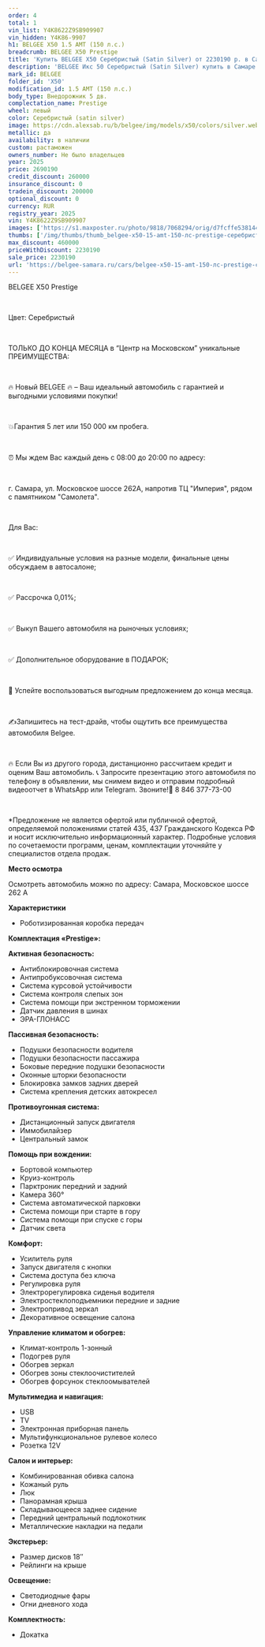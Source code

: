 ```yaml
---
order: 4
total: 1
vin_list: Y4K8622Z9SB909907
vin_hidden: Y4K86-9907
h1: BELGEE X50 1.5 AMT (150 л.с.)
breadcrumb: BELGEE X50 Prestige
title: 'Купить BELGEE X50 Серебристый (Satin Silver) от 2230190 р. в Самаре. Цены и комплектации на новые авто в автосалоне официального дилера BELGEE'
description: 'BELGEE Икс 50 Серебристый (Satin Silver) купить в Самаре. Кредит от 0,01%, авторассрочка, скидки на все автомобили от розничной цены. Гарантия 3 года или 100 000 км. Звонить по тел.: +7 (846) 377-73-00'
mark_id: BELGEE
folder_id: 'X50'
modification_id: 1.5 AMT (150 л.с.)
body_type: Внедорожник 5 дв.
complectation_name: Prestige
wheel: левый
color: Серебристый (satin silver)
image: https://cdn.alexsab.ru/b/belgee/img/models/x50/colors/silver.webp
metallic: да
availability: в наличии
custom: растаможен
owners_number: Не было владельцев
year: 2025
price: 2690190
credit_discount: 260000
insurance_discount: 0
tradein_discount: 200000
optional_discount: 0
currency: RUR
registry_year: 2025
vin: Y4K8622Z9SB909907
images: ['https://s1.maxposter.ru/photo/9818/7068294/orig/d7fcffe538144424ac161375489650eb.jpg?sid=14', 'https://s1.maxposter.ru/photo/9818/7068294/orig/2123ca368ee3c66a9b02466ab5f3a102.jpg?sid=14', 'https://s1.maxposter.ru/photo/9818/7068294/orig/9d8e0b356d99fdc5c00a5ec40074d471.jpg?sid=14', 'https://s1.maxposter.ru/photo/9818/7068294/orig/b8b7a92504ed0cdd8531f2df1f77fbda.jpg?sid=14', 'https://s1.maxposter.ru/photo/9818/7068294/orig/ceef92dd1ac7d438d9fb4b4ebe8afe8f.jpg?sid=14', 'https://s1.maxposter.ru/photo/9818/7068294/orig/8d8de17daea1d615a64371b922f723db.jpg?sid=14', 'https://s1.maxposter.ru/photo/9818/7068294/orig/444aee5cd07be83ba31f2a9d76d96896.jpg?sid=14', 'https://s1.maxposter.ru/photo/9818/7068294/orig/bb7c736ccb588bc22873b8b570eadd9b.jpg?sid=14', 'https://s1.maxposter.ru/photo/9818/7068294/orig/eda6c80ae7724244778dacb975320b1a.jpg?sid=14', 'https://s1.maxposter.ru/photo/9818/7068294/orig/5f2ead6b5360dea9686e1b0bb134c882.jpg?sid=14', 'https://s1.maxposter.ru/photo/9818/7068294/orig/a6197fc21dcd41e63a35a7454632838d.jpg?sid=14', 'https://s1.maxposter.ru/photo/9818/7068294/orig/538acf275ecc1221d4082361114b6973.jpg?sid=14', 'https://s1.maxposter.ru/photo/9818/7068294/orig/20021bddc0a2a9548fa4be092233f3a8.jpg?sid=14', 'https://s1.maxposter.ru/photo/9818/7068294/orig/5e9e44f721fdaef54881cad84e5381e6.jpg?sid=14', 'https://s1.maxposter.ru/photo/9818/7068294/orig/48eb0898977dd55fb83a7c2e7fda4717.jpg?sid=14', 'https://s1.maxposter.ru/photo/9818/7068294/orig/12edad7fba812c433cbb64e18993c031.jpg?sid=14', 'https://s1.maxposter.ru/photo/9818/7068294/orig/49ef0eeeb7d23ddcb74b2a3cbab9de1c.jpg?sid=14', 'https://s1.maxposter.ru/photo/9818/7068294/orig/f413e3811c236715b0c36d56b81886df.jpg?sid=14', 'https://s1.maxposter.ru/photo/9818/7068294/orig/a8a48cd5a7ab4ff57d38d1a55f54e110.jpg?sid=14', 'https://s1.maxposter.ru/photo/9818/7068294/orig/9d7c305db5cede0609393d919ace6406.jpg?sid=14', 'https://s1.maxposter.ru/photo/9818/7068294/orig/e3bded30cd1d879e5824d5c111208629.jpg?sid=14', 'https://s1.maxposter.ru/photo/9818/7068294/orig/7f7b168d200159063a1726ab7d937107.jpg?sid=14', 'https://s1.maxposter.ru/photo/9818/7068294/orig/013ee870ecc949a6094cb2b1ce1c0b65.jpg?sid=14', 'https://s1.maxposter.ru/photo/9818/7068294/orig/c78fc1f2c717528fe9d5c43c92497647.jpg?sid=14', 'https://s1.maxposter.ru/photo/9818/7068294/orig/858b212489461c2f8c457adb0dd53a10.jpg?sid=14', 'https://s1.maxposter.ru/photo/9818/7068294/orig/7d7bd9409b68a5adfe21655f3b70461c.jpg?sid=14', 'https://s1.maxposter.ru/photo/9818/7068294/orig/ac42378b278ae3f24c3f59666640bde6.jpg?sid=14']
thumbs: ['/img/thumbs/thumb_belgee-x50-15-amt-150-лс-prestige-серебристый-satin-silver-2025_650eb_0.webp', '/img/thumbs/thumb_belgee-x50-15-amt-150-лс-prestige-серебристый-satin-silver-2025_3a102_1.webp', '/img/thumbs/thumb_belgee-x50-15-amt-150-лс-prestige-серебристый-satin-silver-2025_4d471_2.webp', '/img/thumbs/thumb_belgee-x50-15-amt-150-лс-prestige-серебристый-satin-silver-2025_7fbda_3.webp', '/img/thumbs/thumb_belgee-x50-15-amt-150-лс-prestige-серебристый-satin-silver-2025_afe8f_4.webp']
max_discount: 460000
priceWithDiscount: 2230190
sale_price: 2230190
url: 'https://belgee-samara.ru/cars/belgee-x50-15-amt-150-лс-prestige-серебристый-satin-silver-2025/'
---
```

<p>
 <p>
  ВЕLGEЕ X50 Prestige
  <br/>
 </p>
 <br/>
 <p>
  Цвет: Серебристый
  <br/>
 </p>
 <br/>
 <p>
  TOЛЬКО ДО KОНЦA MЕСЯЦА в “Центр на Московском” уникальныe ПPЕИMУЩЕСТВА:
  <br/>
 </p>
 <br/>
 <p>
  🔥 Новый ВЕLGЕЕ  🔥 – Ваш идеальный автомобиль с гарантией и выгодными условиями покупки!
  <br/>
 </p>
 <br/>
 <p>
  💥Гарантия 5 лет или 150 000 км пробега.
  <br/>
 </p>
 <br/>
 <p>
  ⏰ Мы ждем Вас каждый день с 08:00 до 20:00 по адресу:
  <br/>
 </p>
 <br/>
 <p>
  г. Самара, ул. Московское шоссе 262А, напротив ТЦ "Империя", рядом с памятником "Самолета".
  <br/>
 </p>
 <br/>
 <p>
  Для Вас:
  <br/>
 </p>
 <br/>
 <p>
  ✅ Индивидуальные условия на разные модели, финальные цены обсуждаем в автосалоне;
  <br/>
 </p>
 <br/>
 <p>
  ✅ Рассрочка 0,01%;
  <br/>
 </p>
 <br/>
 <p>
  ✅ Выкуп Вашего автомобиля на рыночных условиях;
  <br/>
 </p>
 <br/>
 <p>
  ✅ Дополнительное оборудование в ПОДАРОК;
  <br/>
 </p>
 <br/>
 <p>
  📆 Успейте воспользоваться выгодным предложением до конца месяца.
  <br/>
 </p>
 <br/>
 <p>
  ✍️Запишитесь на тест-драйв, чтобы ощутить все преимущества автомобиля Веlgее.
  <br/>
 </p>
 <br/>
 <p>
  🔥 Если Вы из другого города, дистанционно рассчитаем кредит и оценим Ваш автомобиль. 📞 Запросите презентацию этого автомобиля по телефону в объявлении, мы снимем видео и отправим подробный видеоотчет в WhаtsАрр или Теlеgrаm. Звоните!📲 8 846 377-73-00
  <br/>
 </p>
 <br/>
 <p>
  *Предложение не является офертой или публичной офертой, определяемой положениями статей 435, 437 Гражданского Кодекса РФ и носит исключительно информационный характер. Подробные условия по сочетаемости программ, ценам, комплектации уточняйте у специалистов отдела продаж.
 </p>
 <p>
  <strong>
   Место осмотра
  </strong>
 </p>
 <p>
  Осмотреть автомобиль можно по адресу: Самара, Московское шоссе 262 А
 </p>
 <p>
  <strong>
   Характеристики
  </strong>
 </p>
 <ul>
  <li>
   Роботизированная коробка передач
  </li>
 </ul>
 <p>
  <strong>
   Комплектация «Prestige»:
  </strong>
 </p>
 <p>
  <strong>
   Активная безопасность:
  </strong>
 </p>
 <ul>
  <li>
   Антиблокировочная система
  </li>
  <li>
   Антипробуксовочная система
  </li>
  <li>
   Система курсовой устойчивости
  </li>
  <li>
   Система контроля слепых зон
  </li>
  <li>
   Система помощи при экстренном торможении
  </li>
  <li>
   Датчик давления в шинах
  </li>
  <li>
   ЭРА-ГЛОНАСС
  </li>
 </ul>
 <p>
  <strong>
   Пассивная безопасность:
  </strong>
 </p>
 <ul>
  <li>
   Подушки безопасности водителя
  </li>
  <li>
   Подушки безопасности пассажира
  </li>
  <li>
   Боковые передние подушки безопасности
  </li>
  <li>
   Оконные шторки безопасности
  </li>
  <li>
   Блокировка замков задних дверей
  </li>
  <li>
   Система крепления детских автокресел
  </li>
 </ul>
 <p>
  <strong>
   Противоугонная система:
  </strong>
 </p>
 <ul>
  <li>
   Дистанционный запуск двигателя
  </li>
  <li>
   Иммобилайзер
  </li>
  <li>
   Центральный замок
  </li>
 </ul>
 <p>
  <strong>
   Помощь при вождении:
  </strong>
 </p>
 <ul>
  <li>
   Бортовой компьютер
  </li>
  <li>
   Круиз-контроль
  </li>
  <li>
   Парктроник передний и задний
  </li>
  <li>
   Камера 360°
  </li>
  <li>
   Система автоматической парковки
  </li>
  <li>
   Система помощи при старте в гору
  </li>
  <li>
   Система помощи при спуске с горы
  </li>
  <li>
   Датчик света
  </li>
 </ul>
 <p>
  <strong>
   Комфорт:
  </strong>
 </p>
 <ul>
  <li>
   Усилитель руля
  </li>
  <li>
   Запуск двигателя с кнопки
  </li>
  <li>
   Система доступа без ключа
  </li>
  <li>
   Регулировка руля
  </li>
  <li>
   Электрорегулировка сиденья водителя
  </li>
  <li>
   Электростеклоподъемники передние и задние
  </li>
  <li>
   Электропривод зеркал
  </li>
  <li>
   Декоративное освещение салона
  </li>
 </ul>
 <p>
  <strong>
   Управление климатом и обогрев:
  </strong>
 </p>
 <ul>
  <li>
   Климат-контроль 1-зонный
  </li>
  <li>
   Подогрев руля
  </li>
  <li>
   Обогрев зеркал
  </li>
  <li>
   Обогрев зоны стеклоочистителей
  </li>
  <li>
   Обогрев форсунок стеклоомывателей
  </li>
 </ul>
 <p>
  <strong>
   Мультимедиа и навигация:
  </strong>
 </p>
 <ul>
  <li>
   USB
  </li>
  <li>
   TV
  </li>
  <li>
   Электронная приборная панель
  </li>
  <li>
   Мультифункциональное рулевое колесо
  </li>
  <li>
   Розетка 12V
  </li>
 </ul>
 <p>
  <strong>
   Салон и интерьер:
  </strong>
 </p>
 <ul>
  <li>
   Комбинированная обивка салона
  </li>
  <li>
   Кожаный руль
  </li>
  <li>
   Люк
  </li>
  <li>
   Панорамная крыша
  </li>
  <li>
   Складывающееся заднее сидение
  </li>
  <li>
   Передний центральный подлокотник
  </li>
  <li>
   Металлические накладки на педали
  </li>
 </ul>
 <p>
  <strong>
   Экстерьер:
  </strong>
 </p>
 <ul>
  <li>
   Размер дисков 18″
  </li>
  <li>
   Рейлинги на крыше
  </li>
 </ul>
 <p>
  <strong>
   Освещение:
  </strong>
 </p>
 <ul>
  <li>
   Светодиодные фары
  </li>
  <li>
   Огни дневного хода
  </li>
 </ul>
 <p>
  <strong>
   Комплектность:
  </strong>
 </p>
 <ul>
  <li>
   Докатка
  </li>
 </ul>
</p>
